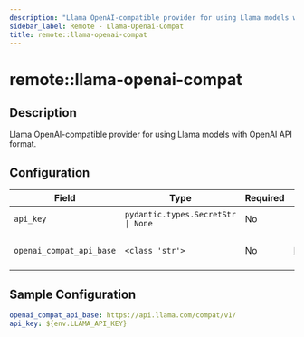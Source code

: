 ```yaml
---
description: "Llama OpenAI-compatible provider for using Llama models with OpenAI API format."
sidebar_label: Remote - Llama-Openai-Compat
title: remote::llama-openai-compat
---
```


# remote::llama-openai-compat

## Description

Llama OpenAI-compatible provider for using Llama models with OpenAI API format.

## Configuration

| Field | Type | Required | Default | Description |
|-------|------|----------|---------|-------------|
| `api_key` | `pydantic.types.SecretStr \| None` | No |  | The Llama API key |
| `openai_compat_api_base` | `<class 'str'>` | No | https://api.llama.com/compat/v1/ | The URL for the Llama API server |

## Sample Configuration

```yaml
openai_compat_api_base: https://api.llama.com/compat/v1/
api_key: ${env.LLAMA_API_KEY}
```
